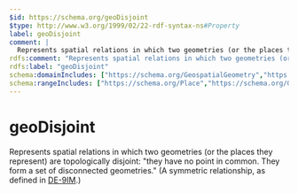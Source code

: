```yaml
---
$id: https://schema.org/geoDisjoint
$type: http://www.w3.org/1999/02/22-rdf-syntax-ns#Property
label: geoDisjoint
comment: |
  Represents spatial relations in which two geometries (or the places they represent) are topologically disjoint: "they have no point in common. They form a set of disconnected geometries." (A symmetric relationship, as defined in [DE-9IM](https://en.wikipedia.org/wiki/DE-9IM).)
rdfs:comment: "Represents spatial relations in which two geometries (or the places they represent) are topologically disjoint: \"they have no point in common. They form a set of disconnected geometries.\" (A symmetric relationship, as defined in [DE-9IM](https://en.wikipedia.org/wiki/DE-9IM).)"
rdfs:label: "geoDisjoint"
schema:domainIncludes: ["https://schema.org/GeospatialGeometry","https://schema.org/Place"]
schema:rangeIncludes: ["https://schema.org/Place","https://schema.org/GeospatialGeometry"]
---
```


# geoDisjoint

Represents spatial relations in which two geometries (or the places they represent) are topologically disjoint: "they have no point in common. They form a set of disconnected geometries." (A symmetric relationship, as defined in [DE-9IM](https://en.wikipedia.org/wiki/DE-9IM).)

